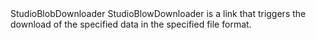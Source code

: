 
<Meta of={StudioBlobDownloaderStories} />

<Heading level={1} size='small'>
  StudioBlobDownloader
</Heading>
<Paragraph>
  StudioBlowDownloader is a link that triggers the download of the specified data in the specified
  file format.
</Paragraph>

<Canvas of={StudioBlobDownloaderStories.Preview} />
